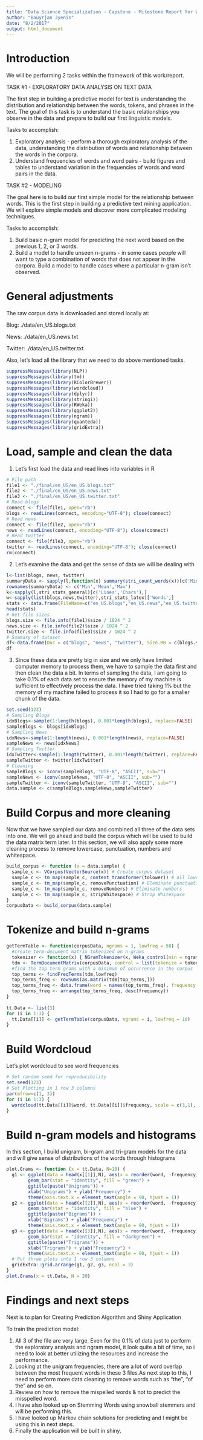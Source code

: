 ```yaml
---
title: "Data Science Specialization - Capstone - Milestone Report for Week 2"
author: "Bauyrjan Jyenis"
date: "8/2/2017"
output: html_document
---
```


# Introduction 

We will be performing 2 tasks within the framework of this work/report.

TASK #1 - EXPLORATORY DATA ANALYSIS ON TEXT DATA

  The first step in building a predictive model for text is understanding the distribution and relationship between the words, tokens, and phrases in the text.   The goal of this task is to understand the basic relationships you observe in the data and prepare to build our first linguistic models.

Tasks to accomplish:

  1. Exploratory analysis - perform a thorough exploratory analysis of the data, understanding the distribution of words and relationship between the words in      the corpora.
  2. Understand frequencies of words and word pairs - build figures and tables to understand variation in the frequencies of words and word pairs in the data.

TASK #2 - MODELING

  The goal here is to build our first simple model for the relationship between words. This is the first step in building a predictive text mining application. We will explore simple models and discover more complicated modeling techniques.

Tasks to accomplish:

  1. Build basic n-gram model for predicting the next word based on the previous 1, 2, or 3 words.
  2. Build a model to handle unseen n-grams - in some cases people will want to type a combination of words that does not appear in the corpora. Build a model to handle cases where a particular n-gram isn't observed.
  

# General adjustments

The raw corpus data is downloaded and stored locally at:

Blog: ./data/en_US.blogs.txt

News: ./data/en_US.news.txt

Twitter: ./data/en_US.twitter.txt

Also, let's load all the library that we need to do above mentioned tasks.

```r
suppressMessages(library(NLP))
suppressMessages(library(tm))
suppressMessages(library(RColorBrewer))
suppressMessages(library(wordcloud))
suppressMessages(library(dplyr))
suppressMessages(library(stringi))
suppressMessages(library(RWeka))
suppressMessages(library(ggplot2))
suppressMessages(library(ngram))
suppressMessages(library(quanteda))
suppressMessages(library(gridExtra))
```


# Load, sample and clean the data

1. Let's first load the data and read lines into variables in R

```r
# File path
file1 <- "./final/en_US/en_US.blogs.txt"
file2 <- "./final/en_US/en_US.news.txt"
file3 <- "./final/en_US/en_US.twitter.txt"
# Read blogs
connect <- file(file1, open="rb")
blogs <- readLines(connect, encoding="UTF-8"); close(connect)
# Read news
connect <- file(file2, open="rb")
news <- readLines(connect, encoding="UTF-8"); close(connect)
# Read twitter
connect <- file(file3, open="rb")
twitter <- readLines(connect, encoding="UTF-8"); close(connect)
rm(connect)
```

2. Let's examine the data and get the sense of data we will be dealing with

```r
l<-list(blogs, news, twitter)
summaryData <- sapply(l,function(x) summary(stri_count_words(x))[c('Min.','Mean','Max.')])
rownames(summaryData) <- c('Min','Mean','Max')
k<-sapply(l,stri_stats_general)[c('Lines','Chars'),]
w<-sapply(list(blogs,news,twitter),stri_stats_latex)['Words',]
stats <- data.frame(FileName=c("en_US.blogs","en_US.news","en_US.twitter"), t(rbind(k, Words=w, summaryData)))
head(stats)
# Get file sizes
blogs.size <- file.info(file1)$size / 1024 ^ 2
news.size <- file.info(file2)$size / 1024 ^ 2
twitter.size <- file.info(file3)$size / 1024 ^ 2
# Summary of dataset
df<-data.frame(Doc = c("blogs", "news", "twitter"), Size.MB = c(blogs.size, news.size, twitter.size), Num.Lines = c(length(blogs), length(news), length(twitter)), Num.Words=c(sum(nchar(blogs)), sum(nchar(news)), sum(nchar(twitter))))
df
```

3. Since these data are pretty big in size and we only have limited computer memory to process them, we have to sample the data first and then clean the data a bit. In terms of sampling the data, I am going to take 0.1% of each data set to ensure the memory of my machine is sufficient to effectively process the data. I have tried taking 1% but the memory of my machine failed to process it so I had to go for a smaller chunk of the data.

```r
set.seed(123)
# Sampling Blogs
idxBlogs<-sample(1:length(blogs), 0.001*length(blogs), replace=FALSE)
sampleBlogs <- blogs[idxBlogs]
# Sampling News
idxNews<-sample(1:length(news), 0.001*length(news), replace=FALSE)
sampleNews <- news[idxNews]
# Sampling Twitter
idxTwitter<-sample(1:length(twitter), 0.001*length(twitter), replace=FALSE)
sampleTwitter <- twitter[idxTwitter]
# Cleaning
sampleBlogs <- iconv(sampleBlogs, "UTF-8", "ASCII", sub="")
sampleNews <- iconv(sampleNews, "UTF-8", "ASCII", sub="")
sampleTwitter <- iconv(sampleTwitter, "UTF-8", "ASCII", sub="")
data.sample <- c(sampleBlogs,sampleNews,sampleTwitter)
```

# Build Corpus and more cleaning

Now that we have sampled our data and combined all three of the data sets into one. We will go ahead and build the corpus which will be used to build the data matrix term later. In this section, we will also apply some more cleaning process to remove lowercase, punctuation, numbers and whitespace.

```r
build_corpus <- function (x = data.sample) {
  sample_c <- VCorpus(VectorSource(x)) # Create corpus dataset
  sample_c <- tm_map(sample_c, content_transformer(tolower)) # all lowercase
  sample_c <- tm_map(sample_c, removePunctuation) # Eleminate punctuation
  sample_c <- tm_map(sample_c, removeNumbers) # Eliminate numbers
  sample_c <- tm_map(sample_c, stripWhitespace) # Strip Whitespace
}
corpusData <- build_corpus(data.sample)
```


# Tokenize and build n-grams

```r
getTermTable <- function(corpusData, ngrams = 1, lowfreq = 50) {
  #create term-document matrix tokenized on n-grams
  tokenizer <- function(x) { NGramTokenizer(x, Weka_control(min = ngrams, max = ngrams)) }
  tdm <- TermDocumentMatrix(corpusData, control = list(tokenize = tokenizer))
  #find the top term grams with a minimum of occurrence in the corpus
  top_terms <- findFreqTerms(tdm,lowfreq)
  top_terms_freq <- rowSums(as.matrix(tdm[top_terms,]))
  top_terms_freq <- data.frame(word = names(top_terms_freq), frequency = top_terms_freq)
  top_terms_freq <- arrange(top_terms_freq, desc(frequency))
}
    
tt.Data <- list(3)
for (i in 1:3) {
  tt.Data[[i]] <- getTermTable(corpusData, ngrams = i, lowfreq = 10)
}
```

# Build Wordcloud

Let's plot wordcloud to see word frequencies 

```r
# Set random seed for reproducibility
set.seed(123)
# Set Plotting in 1 row 3 columns
par(mfrow=c(1, 3))
for (i in 1:3) {
  wordcloud(tt.Data[[i]]$word, tt.Data[[i]]$frequency, scale = c(3,1), max.words=100, random.order=FALSE, rot.per=0, fixed.asp = TRUE, use.r.layout = FALSE, colors=brewer.pal(8, "Dark2"))
}
```

# Build n-gram models and histograms

In this section, I build unigram, bi-gram and tri-gram models for the data and will give sense of distributions of the words through histograms

```r
plot.Grams <- function (x = tt.Data, N=10) {
  g1 <- ggplot(data = head(x[[1]],N), aes(x = reorder(word, -frequency), y = frequency)) + 
        geom_bar(stat = "identity", fill = "green") + 
        ggtitle(paste("Unigrams")) + 
        xlab("Unigrams") + ylab("Frequency") + 
        theme(axis.text.x = element_text(angle = 90, hjust = 1))
  g2 <- ggplot(data = head(x[[2]],N), aes(x = reorder(word, -frequency), y = frequency)) + 
        geom_bar(stat = "identity", fill = "blue") + 
        ggtitle(paste("Bigrams")) + 
        xlab("Bigrams") + ylab("Frequency") + 
        theme(axis.text.x = element_text(angle = 90, hjust = 1))
  g3 <- ggplot(data = head(x[[3]],N), aes(x = reorder(word, -frequency), y = frequency)) + 
        geom_bar(stat = "identity", fill = "darkgreen") + 
        ggtitle(paste("Trigrams")) + 
        xlab("Trigrams") + ylab("Frequency") + 
        theme(axis.text.x = element_text(angle = 90, hjust = 1))
  # Put three plots into 1 row 3 columns
  gridExtra::grid.arrange(g1, g2, g3, ncol = 3)
}
plot.Grams(x = tt.Data, N = 20)
```

# Findings and next steps

Next is to plan for Creating Prediction Algorithm and Shiny Application

To train the prediction model:

1. All 3 of the file are very large. Even for the 0.1% of data just to perform the exploratory analysis and ngram model, it look quite a bit of time, so i need    to look at better utilizing the resources and increase the performance.
2. Looking at the unigram frequencies, there are a lot of word overlap between the most frequent words in these 3 files.As next step to this, I need to perform    more data cleaning to remove words such as "the", "of the" and so on.
3. Review on how to remove the mispelled words & not to predict the misspelled word.
4. I have also looked up on Stemming Words using snowball stemmers and will be performing this.
5. I have looked up Markov chain solutions for predicting and I might be using this in next steps.
6. Finally the application will be built in shiny.